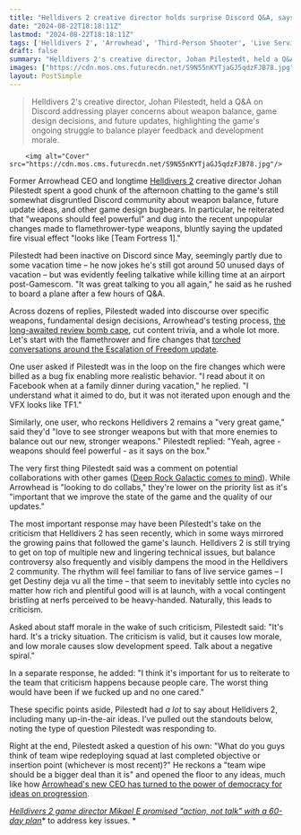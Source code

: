 ```yaml
---
title: "Helldivers 2 creative director holds surprise Discord Q&A, says 'the criticism is valid' and 'the worst thing would have been if we f**ked up and no one cared'"
date: "2024-08-22T18:18:11Z"
lastmod: "2024-08-22T18:18:11Z"
tags: ['Helldivers 2', 'Arrowhead', 'Third-Person Shooter', 'Live Service', 'Game Design', 'Weapon Balance', 'Community Feedback', 'Game Development', 'Discord', 'Gamescom']
draft: false
summary: "Helldivers 2's creative director, Johan Pilestedt, held a Q&A on Discord addressing player concerns about weapon balance, game design decisions, and future updates, highlighting the game's ongoing struggle to balance player feedback and development morale."
images: ["https://cdn.mos.cms.futurecdn.net/S9N55nKYTjaGJ5qdzFJB78.jpg"]
layout: PostSimple
---
```

> Helldivers 2's creative director, Johan Pilestedt, held a Q&A on Discord addressing player concerns about weapon balance, game design decisions, and future updates, highlighting the game's ongoing struggle to balance player feedback and development morale.


        <img alt="Cover" src="https://cdn.mos.cms.futurecdn.net/S9N55nKYTjaGJ5qdzFJB78.jpg"/>
        
Former Arrowhead CEO and longtime [<u>Helldivers 2</u>](https://www.gamesradar.com/helldivers-2-guide/) creative director Johan Pilestedt spent a good chunk of the afternoon chatting to the game's still somewhat disgruntled Discord community about weapon balance, future update ideas, and other game design bugbears. In particular, he reiterated that "weapons should feel powerful" and dug into the recent unpopular changes made to flamethrower-type weapons, bluntly saying the updated fire visual effect "looks like [Team Fortress 1]." 

Pilestedt had been inactive on Discord since May, seemingly partly due to some vacation time – he now jokes he's still got around 50 unused days of vacation – but was evidently feeling talkative while killing time at an airport post-Gamescom. "It was great talking to you all again," he said as he rushed to board a plane after a few hours of Q&A. 

Across dozens of replies, Pilestedt waded into discourse over specific weapons, fundamental design decisions, Arrowhead's testing process, [<u>the long-awaited review bomb cape</u>](https://www.gamesradar.com/games/third-person-shooter/helldivers-2-director-confirms-the-review-bomb-cape-is-very-real-and-complete-but-arrowhead-is-waiting-for-the-right-time-to-drop-it/), cut content trivia, and a whole lot more. Let's start with the flamethrower and fire changes that [<u>torched conversations around the Escalation of Freedom update</u>](https://www.gamesradar.com/games/third-person-shooter/as-helldivers-2-players-grill-arrowhead-over-more-nerfs-its-ceo-speaks-to-the-buff-everything-and-its-too-easy-crowds-we-are-listening-and-will-tweak/). 

One user asked if Pilestedt was in the loop on the fire changes which were billed as a bug fix enabling more realistic behavior. "I read about it on Facebook when at a family dinner during vacation," he replied. "I understand what it aimed to do, but it was not iterated upon enough and the VFX looks like TF1."

Similarly, one user, who reckons Helldivers 2 remains a "very great game," said they'd "love to see stronger weapons but with that more enemies to balance out our new, stronger weapons." Pilestedt replied: "Yeah, agree - weapons should feel powerful - as it says on the box."



The very first thing Pilestedt said was a comment on potential collaborations with other games ([<u>Deep Rock Galactic comes to mind</u>](https://www.gamesradar.com/helldivers-2-players-rush-to-find-karl-after-deleted-post-from-official-account-which-is-certainly-not-an-illegal-automaton-broadcast-but-may-be-a-crossover-hint/)). While Arrowhead is "looking to do collabs," they're lower on the priority list as it's "important that we improve the state of the game and the quality of our updates." 

The most important response may have been Pilestedt's take on the criticism that Helldivers 2 has seen recently, which in some ways mirrored the growing pains that followed the game's launch. Helldivers 2 is still trying to get on top of multiple new and lingering technical issues, but balance controversy also frequently and visibly dampens the mood in the Helldivers 2 community. The rhythm will feel familiar to fans of live service games – I get Destiny deja vu all the time – that seem to inevitably settle into cycles no matter how rich and plentiful good will is at launch, with a vocal contingent bristling at nerfs perceived to be heavy-handed. Naturally, this leads to criticism. 

Asked about staff morale in the wake of such criticism, Pilestedt said: "It's hard. It's a tricky situation. The criticism is valid, but it causes low morale, and low morale causes slow development speed. Talk about a negative spiral." 

In a separate response, he added: "I think it's important for us to reiterate to the team that criticism happens because people care. The worst thing would have been if we fucked up and no one cared." 



These specific points aside, Pilestedt had *a lot* to say about Helldivers 2, including many up-in-the-air ideas. I've pulled out the standouts below, noting the type of question Pilestedt was responding to. 

Right at the end, Pilestedt asked a question of his own: "What do you guys think of team wipe redeploying squad at last completed objective or insertion point (whichever is most recent)?" He reckons a "team wipe should be a bigger deal than it is" and opened the floor to any ideas, much like how [<u>Arrowhead's new CEO has turned to the power of democracy for ideas on progression</u>](https://www.gamesradar.com/games/third-person-shooter/helldivers-2-studio-ceo-turns-to-the-power-of-democracy-to-crowdsource-fresh-progression-ideas-as-many-grunts-are-sitting-on-mounds-of-digital-gold/). 

[<u><em>Helldivers 2 game director Mikael E promised "action, not talk" with a 60-day plan</em></u>](https://www.gamesradar.com/games/third-person-shooter/helldivers-2-director-promises-action-not-talk-as-the-studio-aims-to-fix-flamethrowers-prevent-excessive-ragdolling-and-rework-chargers-in-60-days/)* to address key issues. * 
        